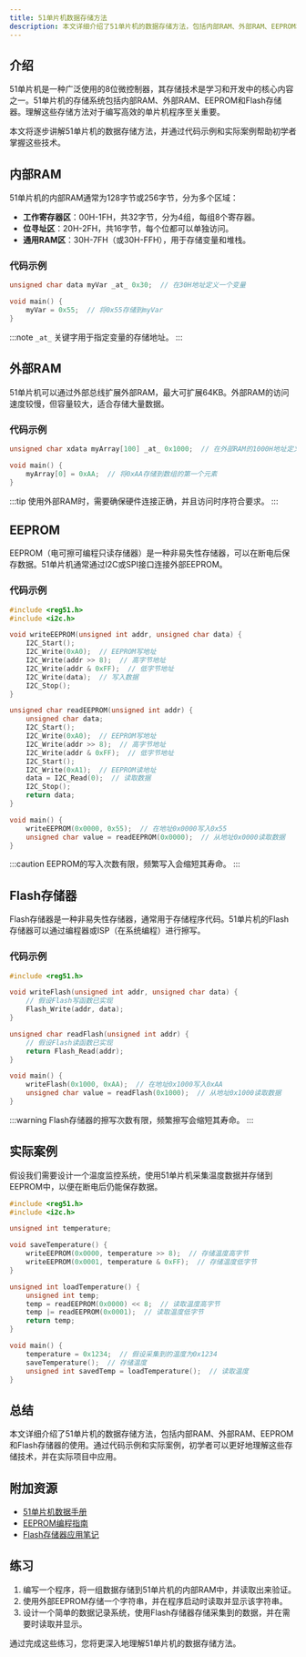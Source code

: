 ```yaml
---
title: 51单片机数据存储方法
description: 本文详细介绍了51单片机的数据存储方法，包括内部RAM、外部RAM、EEPROM和Flash存储器的使用。适合初学者学习51单片机的存储技术。
---
```


## 介绍

51单片机是一种广泛使用的8位微控制器，其存储技术是学习和开发中的核心内容之一。51单片机的存储系统包括内部RAM、外部RAM、EEPROM和Flash存储器。理解这些存储方法对于编写高效的单片机程序至关重要。

本文将逐步讲解51单片机的数据存储方法，并通过代码示例和实际案例帮助初学者掌握这些技术。

## 内部RAM

51单片机的内部RAM通常为128字节或256字节，分为多个区域：

- **工作寄存器区**：00H-1FH，共32字节，分为4组，每组8个寄存器。
- **位寻址区**：20H-2FH，共16字节，每个位都可以单独访问。
- **通用RAM区**：30H-7FH（或30H-FFH），用于存储变量和堆栈。

### 代码示例

```c
unsigned char data myVar _at_ 0x30;  // 在30H地址定义一个变量

void main() {
    myVar = 0x55;  // 将0x55存储到myVar
}
```

:::note
`_at_` 关键字用于指定变量的存储地址。
:::

## 外部RAM

51单片机可以通过外部总线扩展外部RAM，最大可扩展64KB。外部RAM的访问速度较慢，但容量较大，适合存储大量数据。

### 代码示例

```c
unsigned char xdata myArray[100] _at_ 0x1000;  // 在外部RAM的1000H地址定义一个数组

void main() {
    myArray[0] = 0xAA;  // 将0xAA存储到数组的第一个元素
}
```

:::tip
使用外部RAM时，需要确保硬件连接正确，并且访问时序符合要求。
:::

## EEPROM

EEPROM（电可擦可编程只读存储器）是一种非易失性存储器，可以在断电后保存数据。51单片机通常通过I2C或SPI接口连接外部EEPROM。

### 代码示例

```c
#include <reg51.h>
#include <i2c.h>

void writeEEPROM(unsigned int addr, unsigned char data) {
    I2C_Start();
    I2C_Write(0xA0);  // EEPROM写地址
    I2C_Write(addr >> 8);  // 高字节地址
    I2C_Write(addr & 0xFF);  // 低字节地址
    I2C_Write(data);  // 写入数据
    I2C_Stop();
}

unsigned char readEEPROM(unsigned int addr) {
    unsigned char data;
    I2C_Start();
    I2C_Write(0xA0);  // EEPROM写地址
    I2C_Write(addr >> 8);  // 高字节地址
    I2C_Write(addr & 0xFF);  // 低字节地址
    I2C_Start();
    I2C_Write(0xA1);  // EEPROM读地址
    data = I2C_Read(0);  // 读取数据
    I2C_Stop();
    return data;
}

void main() {
    writeEEPROM(0x0000, 0x55);  // 在地址0x0000写入0x55
    unsigned char value = readEEPROM(0x0000);  // 从地址0x0000读取数据
}
```

:::caution
EEPROM的写入次数有限，频繁写入会缩短其寿命。
:::

## Flash存储器

Flash存储器是一种非易失性存储器，通常用于存储程序代码。51单片机的Flash存储器可以通过编程器或ISP（在系统编程）进行擦写。

### 代码示例

```c
#include <reg51.h>

void writeFlash(unsigned int addr, unsigned char data) {
    // 假设Flash写函数已实现
    Flash_Write(addr, data);
}

unsigned char readFlash(unsigned int addr) {
    // 假设Flash读函数已实现
    return Flash_Read(addr);
}

void main() {
    writeFlash(0x1000, 0xAA);  // 在地址0x1000写入0xAA
    unsigned char value = readFlash(0x1000);  // 从地址0x1000读取数据
}
```

:::warning
Flash存储器的擦写次数有限，频繁擦写会缩短其寿命。
:::

## 实际案例

假设我们需要设计一个温度监控系统，使用51单片机采集温度数据并存储到EEPROM中，以便在断电后仍能保存数据。

```c
#include <reg51.h>
#include <i2c.h>

unsigned int temperature;

void saveTemperature() {
    writeEEPROM(0x0000, temperature >> 8);  // 存储温度高字节
    writeEEPROM(0x0001, temperature & 0xFF);  // 存储温度低字节
}

unsigned int loadTemperature() {
    unsigned int temp;
    temp = readEEPROM(0x0000) << 8;  // 读取温度高字节
    temp |= readEEPROM(0x0001);  // 读取温度低字节
    return temp;
}

void main() {
    temperature = 0x1234;  // 假设采集到的温度为0x1234
    saveTemperature();  // 存储温度
    unsigned int savedTemp = loadTemperature();  // 读取温度
}
```

## 总结

本文详细介绍了51单片机的数据存储方法，包括内部RAM、外部RAM、EEPROM和Flash存储器的使用。通过代码示例和实际案例，初学者可以更好地理解这些存储技术，并在实际项目中应用。

## 附加资源

- [51单片机数据手册](https://www.example.com)
- [EEPROM编程指南](https://www.example.com/eeprom)
- [Flash存储器应用笔记](https://www.example.com/flash)

## 练习

1. 编写一个程序，将一组数据存储到51单片机的内部RAM中，并读取出来验证。
2. 使用外部EEPROM存储一个字符串，并在程序启动时读取并显示该字符串。
3. 设计一个简单的数据记录系统，使用Flash存储器存储采集到的数据，并在需要时读取并显示。

通过完成这些练习，您将更深入地理解51单片机的数据存储方法。